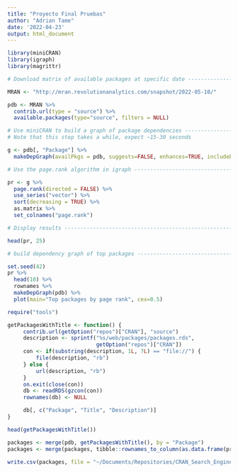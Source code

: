 ```yaml
---
title: "Proyecto Final Pruebas"
author: "Adrian Tame"
date: '2022-04-23'
output: html_document
---
```


```r
library(miniCRAN)
library(igraph)
library(magrittr)
```


```r
# Download matrix of available packages at specific date ------------------

MRAN <- "http://mran.revolutionanalytics.com/snapshot/2022-05-10/"

pdb <- MRAN %>%
  contrib.url(type = "source") %>%
  available.packages(type="source", filters = NULL)

```


```r
# Use miniCRAN to build a graph of package dependencies -------------------
# Note that this step takes a while, expect ~15-30 seconds

g <- pdb[, "Package"] %>%
  makeDepGraph(availPkgs = pdb, suggests=FALSE, enhances=TRUE, includeBasePkgs = FALSE)
```

```r
# Use the page.rank algorithm in igraph -----------------------------------

pr <- g %>%
  page.rank(directed = FALSE) %>%
  use_series("vector") %>%
  sort(decreasing = TRUE) %>%
  as.matrix %>%
  set_colnames("page.rank")

```


```r
# Display results ---------------------------------------------------------

head(pr, 25)
```


```r
# build dependency graph of top packages ----------------------------------

set.seed(42)
pr %>%
  head(10) %>%
  rownames %>%
  makeDepGraph(pdb) %>%
  plot(main="Top packages by page rank", cex=0.5)
```


```r
require("tools")

getPackagesWithTitle <- function() {
     contrib.url(getOption("repos")["CRAN"], "source") 
     description <- sprintf("%s/web/packages/packages.rds", 
                            getOption("repos")["CRAN"])
     con <- if(substring(description, 1L, 7L) == "file://") {
         file(description, "rb")
     } else {
         url(description, "rb")
     }
     on.exit(close(con))
     db <- readRDS(gzcon(con))
     rownames(db) <- NULL

     db[, c("Package", "Title", "Description")]
}

head(getPackagesWithTitle()) 

```

```r
packages <- merge(pdb, getPackagesWithTitle(), by = "Package") 
packages <- merge(packages, tibble::rownames_to_column(as.data.frame(pr), "Package"), by = "Package")
```

```r
write.csv(packages, file = "~/Documents/Repositories/CRAN_Search_Engine/packages_11_may_2022.csv")
```



